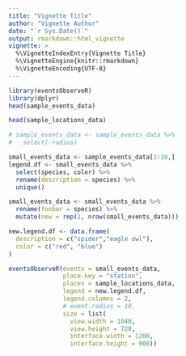 ```yaml
---
title: "Vignette Title"
author: "Vignette Author"
date: "`r Sys.Date()`"
output: rmarkdown::html_vignette
vignette: >
  %\VignetteIndexEntry{Vignette Title}
  %\VignetteEngine{knitr::rmarkdown}
  %\VignetteEncoding{UTF-8}
---
```


<!-- ANY PACKAGES USED HERE MUST BE LOADED IN THE DESCRIPTION FILE AS WELL !-->

```r
library(eventsObserveR)
library(dplyr)
head(sample_events_data)
```

```r
head(sample_locations_data)
```


```r


# sample_events_data <- sample_events_data %>%
#   select(-radius)

small_events_data <- sample_events_data[1:10,]
legend.df <- small_events_data %>%
  select(species, color) %>%
  rename(description = species) %>%
  unique()

small_events_data <- small_events_data %>%
  rename(foobar = species) %>%
  mutate(new = rep(1, nrow(small_events_data)))

new.legend.df <- data.frame(
  description = c("spider","eagle owl"),
  color = c("red", "blue")
)

eventsObserveR(events = small_events_data, 
               place.key = "station",
               places = sample_locations_data,
               legend = new.legend.df,
               legend.columns = 2,
               # event.radius = 10,
               size = list(
                 view.width = 1040,
                 view.height = 720,
                 interface.width = 1200, 
                 interface.height = 900))
```

